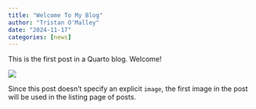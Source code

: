 ```yaml
---
title: "Welcome To My Blog"
author: "Tristan O'Malley"
date: "2024-11-17"
categories: [news]
---
```


This is the first post in a Quarto blog. Welcome!

![](thumbnail.jpg)

Since this post doesn't specify an explicit `image`, the first image in the post will be used in the listing page of posts.

